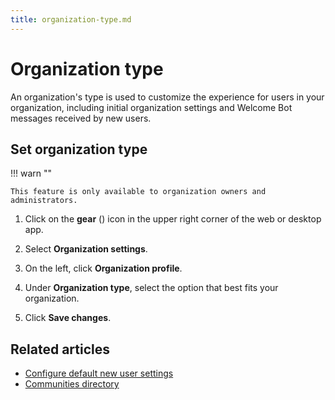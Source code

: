 ```yaml
---
title: organization-type.md
---
```


# Organization type

An organization's type is used to customize the experience for users
in your organization, including initial organization settings and
Welcome Bot messages received by new users.

## Set organization type


!!! warn ""

    This feature is only available to organization owners and administrators.




<Tabs>
<TabItem label="instructions-for-all-platforms">

1. Click on the **gear** (<i class="zulip-icon zulip-icon-gear"></i>) icon in the upper
   right corner of the web or desktop app.

1. Select **Organization settings**.

1. On the left, click **Organization profile**.



1. Under **Organization type**, select the option that best fits
your organization.


1. Click **Save changes**.

</TabItem>
</Tabs>

## Related articles

* [Configure default new user settings](/help/configure-default-new-user-settings)
* [Communities directory](/help/communities-directory)


